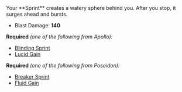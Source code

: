 
<Box>
Your **Sprint** creates a watery sphere behind you. After you stop, it surges ahead and bursts.

- Blast Damage: **140**

</Box>

**Required** _(one of the following from Apollo):_

- [Blinding Sprint](/boons/apollo#blinding-sprint)
- [Lucid Gain](/boons/apollo#lucid-gain)

**Required** _(one of the following from Poseidon):_

- [Breaker Sprint](/boons/poseidon#breaker-sprint)
- [Fluid Gain](/boons/poseidon#fluid-gain)
